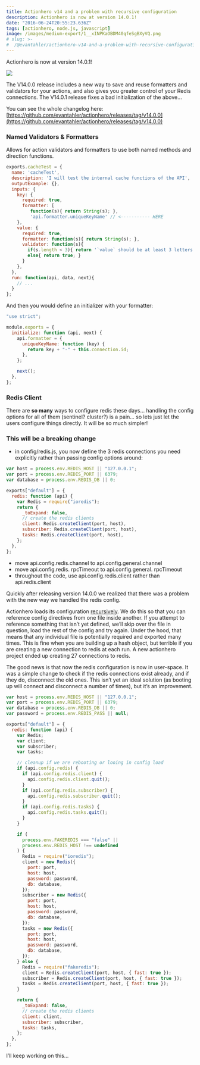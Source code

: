 ```yaml
---
title: Actionhero v14 and a problem with recursive configuration
description: Actionhero is now at version 14.0.1!
date: "2016-06-24T20:55:23.636Z"
tags: [actionhero, node.js, javascript]
image: /images/medium-export/1__xINPKaOBDM40qfeSgBXyVQ.png
# slug: >-
#  /@evantahler/actionhero-v14-and-a-problem-with-recursive-configuration-7cba41444e12
---
```


Actionhero is now at version 14.0.1!

![](/images/medium-export/1__xINPKaOBDM40qfeSgBXyVQ.png)

The V14.0.0 release includes a new way to save and reuse formatters and validators for your actions, and also gives you greater control of your Redis connections. The V14.0.1 release fixes a bad initialization of the above…

You can see the whole changelog here: [https://github.com/evantahler/actionhero/releases/tag/v14.0.0](https://github.com/evantahler/actionhero/releases/tag/v14.0.0)

### Named Validators & Formatters

Allows for action validators and formatters to use both named methods and direction functions.

```js
exports.cacheTest = {
  name: 'cacheTest',
  description: 'I will test the internal cache functions of the API',
  outputExample: {},
  inputs: {
    key: {
      required: true,
      formatter: [
         function(s){ return String(s); },
         'api.formatter.uniqueKeyName' // <----------- HERE
    },
    value: {
      required: true,
      formatter: function(s){ return String(s); },
      validator: function(s){
        if(s.length < 3){ return '`value` should be at least 3 letters long'; }
        else{ return true; }
      }
    },
  },
  run: function(api, data, next){
    // ...
  }
};
```

And then you would define an initializer with your formatter:

```js
"use strict";

module.exports = {
  initialize: function (api, next) {
    api.formatter = {
      uniqueKeyName: function (key) {
        return key + "-" + this.connection.id;
      },
    };

    next();
  },
};
```

### Redis Client

There are **so many** ways to configure redis these days… handling the config options for all of them (sentinel? cluster?) is a pain… so lets just let the users configure things directly. It will be so much simpler!

### This will be a breaking change

- in config/redis.js, you now define the 3 redis connections you need explicitly rather than passing config options around:

```js
var host = process.env.REDIS_HOST || "127.0.0.1";
var port = process.env.REDIS_PORT || 6379;
var database = process.env.REDIS_DB || 0;

exports["default"] = {
  redis: function (api) {
    var Redis = require("ioredis");
    return {
      _toExpand: false,
      // create the redis clients
      client: Redis.createClient(port, host),
      subscriber: Redis.createClient(port, host),
      tasks: Redis.createClient(port, host),
    };
  },
};
```

- move api.config.redis.channel to api.config.general.channel
- move api.config.redis. rpcTimeout to api.config.general. rpcTimeout
- throughout the code, use api.config.redis.client rather than api.redis.client

Quickly after releasing version 14.0.0 we realized that there was a problem with the new way we handled the redis config.

Actionhero loads its configuration [recursively](https://github.com/evantahler/actionhero/blob/master/initializers/config.js#L165-L174). We do this so that you can reference config directives from one file inside another. If you attempt to reference something that isn’t yet defined, we’ll skip over the file in question, load the rest of the config and try again. Under the hood, that means that any individual file is potentially required and exported many times. This is fine when you are building up a hash object, but terrible if you are creating a new connection to redis at each run. A new actionhero project ended up creating 27 connections to redis.

The good news is that now the redis configuration is now in user-space. It was a simple change to check if the redis connections exist already, and if they do, disconnect the old ones. This isn’t yet an ideal solution (as booting up will connect and disconnect a number of times), but it’s an improvement.

```js
var host = process.env.REDIS_HOST || "127.0.0.1";
var port = process.env.REDIS_PORT || 6379;
var database = process.env.REDIS_DB || 0;
var password = process.env.REDIS_PASS || null;

exports["default"] = {
  redis: function (api) {
    var Redis;
    var client;
    var subscriber;
    var tasks;

    // cleanup if we are rebooting or looing in config load
    if (api.config.redis) {
      if (api.config.redis.client) {
        api.config.redis.client.quit();
      }
      if (api.config.redis.subscriber) {
        api.config.redis.subscriber.quit();
      }
      if (api.config.redis.tasks) {
        api.config.redis.tasks.quit();
      }
    }

    if (
      process.env.FAKEREDIS === "false" ||
      process.env.REDIS_HOST !== undefined
    ) {
      Redis = require("ioredis");
      client = new Redis({
        port: port,
        host: host,
        password: password,
        db: database,
      });
      subscriber = new Redis({
        port: port,
        host: host,
        password: password,
        db: database,
      });
      tasks = new Redis({
        port: port,
        host: host,
        password: password,
        db: database,
      });
    } else {
      Redis = require("fakeredis");
      client = Redis.createClient(port, host, { fast: true });
      subscriber = Redis.createClient(port, host, { fast: true });
      tasks = Redis.createClient(port, host, { fast: true });
    }

    return {
      _toExpand: false,
      // create the redis clients
      client: client,
      subscriber: subscriber,
      tasks: tasks,
    };
  },
};
```

I’ll keep working on this…
